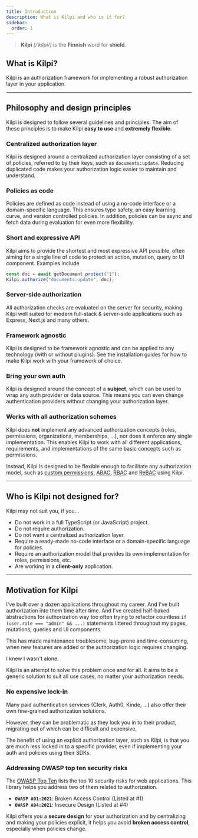 ```yaml
---
title: Introduction
description: What is Kilpi and who is it for?
sidebar:
  order: 1
---
```


> **Kilpi** _[/ˈkilpi/]_ is the **Finnish** word for **shield**.

## What is Kilpi?

Kilpi is an authorization framework for implementing a robust authorization layer in your application.

---

## Philosophy and design principles

Kilpi is designed to follow several guidelines and principles. The aim of these principles is to make Kilpi **easy to use** and **extremely flexible**.

### Centralized authorization layer

Kilpi is designed around a centralized authorization layer consisting of a set of policies, referred to by their keys, such as `documents:update`. Reducing duplicated code makes your authorization logic easier to maintain and understand.

### Policies as code

Policies are defined as code instead of using a no-code interface or a domain-specific language. This ensures type safety, an easy learning curve, and version controlled policies. In addition, policies can be async and fetch data during evaluation for even more flexibility.

### Short and expressive API

Kilpi aims to provide the shortest and most expressive API possible, often aiming for a single line of code to protect an action, mutation, query or UI component. Examples include

```ts
const doc = await getDocument.protect("1");
Kilpi.authorize("documents:update", doc);
```

### Server-side authorization

All authorization checks are evaluated on the server for security, making Kilpi well suited for modern full-stack & server-side applications such as Express, Next.js and many others.

### Framework agnostic

Kilpi is designed to be framework agnostic and can be applied to any technology (with or without plugins). See the installation guides for how to make Kilpi work with your framework of choice.

### Bring your own auth

Kilpi is designed around the concept of a **subject**, which can be used to wrap any auth provider or data source. This means you can even change authentication providers without changing your authorization layer.

### Works with all authorization schemes

Kilpi does **not** implement any advanced authorization concepts (roles, permissions, organizations, memberships, ...), nor does it enforce any single implementation. This enables Kilpi to work with all different applications, requirements, and implementations of the same basic concepts such as permissions.

Instead, Kilpi is designed to be flexible enough to facilitate any authorization model, such as [custom permissions](/docs/advanced/permissions), [ABAC](/docs/advanced/abac), [RBAC](/docs/advanced/rbac) and [ReBAC](/docs/advanced/rebac) using Kilpi.

---

## Who is Kilpi not designed for?

Kilpi may not suit you, if you...

- Do not work in a full TypeScript (or JavaScript) project.
- Do not require authorization.
- Do not want a centralized authorization layer.
- Require a ready-made no-code interface or a domain-specific language for policies.
- Require an authorization model that provides its own implementation for roles, permissions, etc.
- Are working in a **client-only** application.

---

## Motivation for Kilpi

I've built over a dozen applications throughout my career. And I've built authorization into them time after time. And I've created half-baked abstractions for authorization way too often trying to refactor countless `if (user.role === "admin" && ...)` statements littered throughout my pages, mutations, queries and UI components.

This has made maintenance troublesome, bug-prone and time-consuming, when new features are added or the authorization logic requires changing.

I knew I wasn't alone.

Kilpi is an attempt to solve this problem once and for all. It aims to be a generic solution to suit all use cases, no matter your authorization needs.

### No expensive lock-in

Many paid authentication services (Clerk, Auth0, Kinde, ...) also offer their own fine-grained authorization solutions.

However, they can be problematic as they lock you in to their product, migrating out of which can be difficult and expensive.

The benefit of using an explicit authorization layer, such as Kilpi, is that you are much less locked in to a specific provider, even if implementing your auth and policies using their SDKs.

### Addressing OWASP top ten security risks

The [OWASP Top Ten](https://owasp.org/www-project-top-ten/) lists the top 10 security risks for web applications. This library helps you address two of them related to authorization.

- **`OWASP A01:2021`**: Broken Access Control (Listed at #1)
- **`OWASP A04:2021`**: Insecure Design (Listed at #4)

Kilpi offers you a **secure design** for your authorization and by centralizing and making your policies explicit, it helps you avoid **broken access control**, especially when policies change. 
